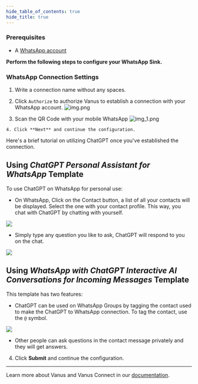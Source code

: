 ```yaml
--- 
hide_table_of_contents: true
hide_title: true
---
```


### Prerequisites

- A [WhatsApp account](https://www.whatsapp.com)

**Perform the following steps to configure your WhatsApp Sink.**

### WhatsApp Connection Settings

1. Write a connection name without any spaces.

2. Click `Authorize` to authorize Vanus to establish a connection with your WhatsApp account. 
![img.png](images/img.png)
3. Scan the QR Code with your mobile WhatsApp 
![img_1.png](images/img_1.png)


<Tabs>

<TabItem label="Standard" value="chat-ai-off">

    4. Click **Next** and continue the configuration.

</TabItem>
<TabItem label="ChatGPT" value="chat-ai-on">

Here's a brief tutorial on utilizing ChatGPT once you've established the connection.

## Using *ChatGPT Personal Assistant for WhatsApp* Template

To use ChatGPT on WhatsApp for personal use:

- On WhatsApp, Click on the Contact button, a list of all your contacts will be displayed. Select the one with your contact profile. This way, you chat with ChatGPT by chatting with yourself.

![](images/chat-whatsapp-connect.png)

- Simply type any question you like to ask, ChatGPT will respond to you on the chat.

![](images/chat-whatsapp.png)


## Using *WhatsApp with ChatGPT Interactive AI Conversations for Incoming Messages* Template

This template has two features:
- ChatGPT can be used on WhatsApp Groups by tagging the contact used to make the ChatGPT to WhatsApp connection. To tag the contact, use the `@` symbol.

![](images/chat-whatsapp-group.png)


- Other people can ask questions in the contact message privately and they will get answers.

4. Click **Submit** and continue the configuration.

</TabItem>

</Tabs>



---

Learn more about Vanus and Vanus Connect in our [documentation](https://docs.vanus.ai).
